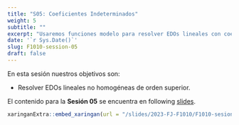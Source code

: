 ---
title: "S05: Coeficientes Indeterminados"
weight: 5
subtitle: ""
excerpt: "Usaremos funciones modelo para resolver EDOs lineales con coeficientes constantes no homogéneas."
date: '`r Sys.Date()`'
slug: F1010-session-05
draft: false
---

En esta sesión nuestros objetivos son:

* Resolver EDOs lineales no homogéneas de orden superior.


El contenido para la **Sesión 05** se encuentra en following [slides](/slides/2023-FJ-F1010/F1010-sesion-05).

```{r embed-xaringan, echo=FALSE}
xaringanExtra::embed_xaringan(url = "/slides/2023-FJ-F1010/F1010-sesion-05", ratio = "4:3")
```

